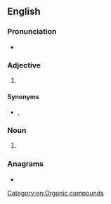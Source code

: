 {{also|C.B.N.|C. B. N.}}
==English==
{{wikipedia|dab=CBN}}

===Pronunciation===
* {{rhymes|ɛn|lang=en}}

===Adjective===
{{en-adj|-}}

# {{lb|en|military}} {{initialism of|lang=en|[[chemical]], [[biological]], [[nuclear]]}} {{alternative form of|lang=en|NBC}}

====Synonyms====
* {{sense|chemical, biological, nuclear}} {{l|en|NBC}}, {{l|en|ABC}}

===Noun===
{{en-noun|?}}

# {{lb|en|organic chemistry}} {{abbreviation of|lang=en|cannabinol}}

===Anagrams===
* {{anagrams|en|a=bcn|BCN|BNC|NBC}}

[[Category:en:Organic compounds]]